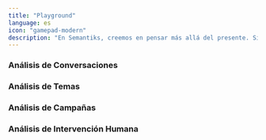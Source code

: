 ```yaml
---
title: "Playground"
language: es
icon: "gamepad-modern"
description: "En Semantiks, creemos en pensar más allá del presente. Si bien tener un agente inteligente pronto se convertirá en el estándar, lo que realmente diferenciará a las empresas es cómo analizan y aprovechan los datos que generan esos agentes. Es por eso que Semantiks está profundamente enfocado en la analítica de agentes, porque entender a tus usuarios, sus necesidades y cómo se desempeña tu agente es lo que llevará tu negocio al siguiente nivel."
---
```


### Análisis de Conversaciones

### Análisis de Temas

### Análisis de Campañas

### Análisis de Intervención Humana